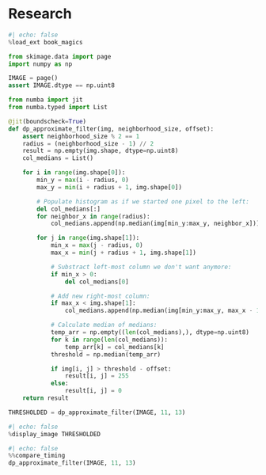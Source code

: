 # Research

```python
#| echo: false
%load_ext book_magics
```

```python
from skimage.data import page
import numpy as np

IMAGE = page()
assert IMAGE.dtype == np.uint8
```

```python
from numba import jit
from numba.typed import List

@jit(boundscheck=True)
def dp_approximate_filter(img, neighborhood_size, offset):
    assert neighborhood_size % 2 == 1
    radius = (neighborhood_size - 1) // 2
    result = np.empty(img.shape, dtype=np.uint8)
    col_medians = List()

    for i in range(img.shape[0]):
        min_y = max(i - radius, 0)
        max_y = min(i + radius + 1, img.shape[0])

        # Populate histogram as if we started one pixel to the left:
        del col_medians[:]
        for neighbor_x in range(radius):
            col_medians.append(np.median(img[min_y:max_y, neighbor_x]))

        for j in range(img.shape[1]):
            min_x = max(j - radius, 0)
            max_x = min(j + radius + 1, img.shape[1])

            # Substract left-most column we don't want anymore:
            if min_x > 0:
                del col_medians[0]

            # Add new right-most column:
            if max_x < img.shape[1]:
                col_medians.append(np.median(img[min_y:max_y, max_x - 1]))

            # Calculate median of medians:
            temp_arr = np.empty((len(col_medians),), dtype=np.uint8)
            for k in range(len(col_medians)):
                temp_arr[k] = col_medians[k]
            threshold = np.median(temp_arr)

            if img[i, j] > threshold - offset:
                result[i, j] = 255
            else:
                result[i, j] = 0
    return result

THRESHOLDED = dp_approximate_filter(IMAGE, 11, 13)
```

```python
#| echo: false
%display_image THRESHOLDED
```

```python
#| echo: false
%%compare_timing
dp_approximate_filter(IMAGE, 11, 13)
```
